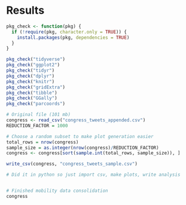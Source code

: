 # Results
```r

pkg_check <- function(pkg) {
  if (!require(pkg, character.only = TRUE)) {
    install.packages(pkg, dependencies = TRUE)
  }
}

pkg_check("tidyverse")
pkg_check("ggplot2")
pkg_check("tidyr")
pkg_check("dplyr")
pkg_check("knitr")
pkg_check("gridExtra")
pkg_check("tibble")
pkg_check("GGally")
pkg_check("parcoords")

# Original file (101 mb)
congress <- read_csv("congress_tweets_appended.csv")
REDUCTION_FACTOR = 1000

# Choose a random subset to make plot generation easier
total_rows = nrow(congress)
sample_size = as.integer(nrow(congress)/REDUCTION_FACTOR)
congress <- congress[sort(sample.int(total_rows, sample_size)), ]

write_csv(congress, "congress_tweets_sample.csv")
```


<!-- - Frequency of top 10 and top 100 words -->
<!--     - Does it follow Zipf's Law? -->
<!--     - How many COVID terms are included in those 100 and where are they positioned? -->
```r
# Did it in python so just import csv, make plots, write analysis

```

<!-- - Heat map of mobility change divided by number of covid related tweets from congress members in that state -->
```r

```

<!-- - Parallel coordinate plot of congress members, number of tweets with covid, changes in mobility -->
<!--     - Might need to refine this later -->
```r
# Finished mobility data consolidation 
congress
```

<!-- How to actually extract policy related content from tweets?? -->
<!-- - Policy related tweets from congress members (bar chart) -->
```r

```

<!-- - Correlation between the number of tweets from congress members and changes in mobility in their region -->
<!--     - Label most correlated and least correlated members? -->
```r

```


<!-- - Cleveland dot plot of residuals from tweets vs mobility above -->
```r

```


<!-- - **Not sure if time series is valuable or useful for these questions*** -->

<!-- - **Need to learn more about PCA and biplots*** -->

<!-- - Mosaic plot of political party, higher than average COVID related tweets vs lower than average COVID tweets, and positive vs negative changes in mobility -->
```r

```


<!-- - Histogram of number of times COVID is mentioned *per tweet* -->
<!--     - i.e. if covid is mentioned 1 time, 2 times, 3 times, etc -->
<!--     - Boxplot of the same data (but try to come up with other boxplot) -->
```r

```

    
<!-- - Alluvial seems unproductive or redundant for this data -->
